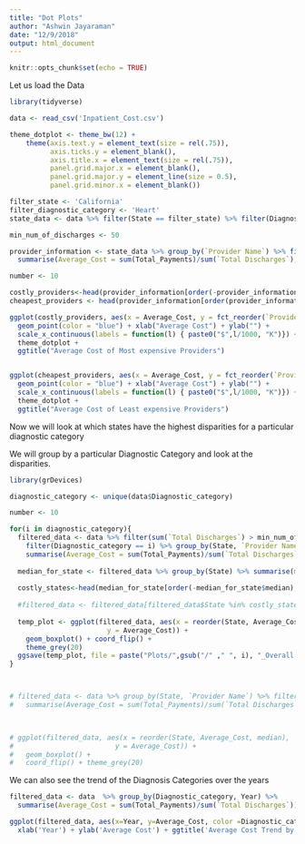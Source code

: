 ```yaml
---
title: "Dot Plots"
author: "Ashwin Jayaraman"
date: "12/9/2018"
output: html_document
---
```


```r
knitr::opts_chunk$set(echo = TRUE)
```

Let us load the Data 

```r
library(tidyverse)
```

```r
data <- read_csv('Inpatient_Cost.csv')
```

```r
theme_dotplot <- theme_bw(12) +
    theme(axis.text.y = element_text(size = rel(.75)),
          axis.ticks.y = element_blank(),
          axis.title.x = element_text(size = rel(.75)),
          panel.grid.major.x = element_blank(),
          panel.grid.major.y = element_line(size = 0.5),
          panel.grid.minor.x = element_blank())
```


```r
filter_state <- 'California' 
filter_diagnostic_category <- 'Heart'
state_data <- data %>% filter(State == filter_state) %>% filter(Diagnostic_category == filter_diagnostic_category) 

min_num_of_discharges <- 50

provider_information <- state_data %>% group_by(`Provider Name`) %>% filter(sum(`Total Discharges`) > min_num_of_discharges) %>%
  summarise(Average_Cost = sum(Total_Payments)/sum(`Total Discharges`), Discharges = sum(`Total Discharges`))

number <- 10

costly_providers<-head(provider_information[order(-provider_information$Average_Cost),], number)
cheapest_providers <- head(provider_information[order(provider_information$Average_Cost),], number)

ggplot(costly_providers, aes(x = Average_Cost, y = fct_reorder(`Provider Name`, Average_Cost))) +
  geom_point(color = "blue") + xlab("Average Cost") + ylab("") + 
  scale_x_continuous(labels = function(l) { paste0("$",l/1000, "K")}) +
  theme_dotplot + 
  ggtitle("Average Cost of Most expensive Providers")


ggplot(cheapest_providers, aes(x = Average_Cost, y = fct_reorder(`Provider Name`, Average_Cost))) +
  geom_point(color = "blue") + xlab("Average Cost") + ylab("") + 
  scale_x_continuous(labels = function(l) { paste0("$",l/1000, "K")}) +
  theme_dotplot + 
  ggtitle("Average Cost of Least expensive Providers")
```



Now we will look at which states have the highest disparities for a particular diagnostic category  

We will group by a particular Diagnostic Category and look at the disparities. 

```r

library(grDevices)

diagnostic_category <- unique(data$Diagnostic_category)

number <- 10

for(i in diagnostic_category){
  filtered_data <- data %>% filter(sum(`Total Discharges`) > min_num_of_discharges) %>%
    filter(Diagnostic_category == i) %>% group_by(State, `Provider Name`) %>% 
    summarise(Average_Cost = sum(Total_Payments)/sum(`Total Discharges`)) 
  
  median_for_state <- filtered_data %>% group_by(State) %>% summarise(median = median(Average_Cost))
  
  costly_states<-head(median_for_state[order(-median_for_state$median),], number)
  
  #filtered_data <- filtered_data[filtered_data$State %in% costly_states$State,]
  
  temp_plot <- ggplot(filtered_data, aes(x = reorder(State, Average_Cost, median),
                        y = Average_Cost)) + 
    geom_boxplot() + coord_flip() + 
    theme_grey(20)
  ggsave(temp_plot, file = paste("Plots/",gsub("/" ," ", i), "_Overall.jpeg"), width = 14, height = 10)
}



# filtered_data <- data %>% group_by(State, `Provider Name`) %>% filter(sum(`Total Discharges`) > min_num_of_discharges) %>%
#   summarise(Average_Cost = sum(Total_Payments)/sum(`Total Discharges`)) %>% filter(medi)


 
# ggplot(filtered_data, aes(x = reorder(State, Average_Cost, median),
#                         y = Average_Cost)) + 
#   geom_boxplot() +
#   coord_flip() + theme_grey(20)
```


We can also see the trend of the Diagnosis Categories over the years 

```r



filtered_data <- data  %>% group_by(Diagnostic_category, Year) %>% 
  summarise(Average_Cost = sum(Total_Payments)/sum(`Total Discharges`)) %>% mutate(count = n()) %>% filter(count > 3)

ggplot(filtered_data, aes(x=Year, y=Average_Cost, color =Diagnostic_category )) + geom_line() +
  xlab('Year') + ylab('Average Cost') + ggtitle('Average Cost Trend by Diagnostic Category')
 

```



